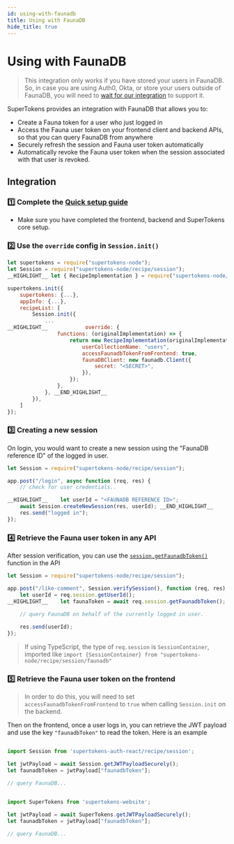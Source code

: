 ```yaml
---
id: using-with-faunadb
title: Using with FaunaDB
hide_title: true
---
```


# Using with FaunaDB

> This integration only works if you have stored your users in FaunaDB. So, in case you are using Auth0, Okta, or store your users outside of FaunaDB, you will need to [wait for our integration](https://github.com/supertokens/supertokens-core/issues/122) to support it.

SuperTokens provides an integration with FaunaDB that allows you to:
- Create a Fauna token for a user who just logged in
- Access the Fauna user token on your frontend client and backend APIs, so that you can query FaunaDB from anywhere
- Securely refresh the session and Fauna user token automatically
- Automatically revoke the Fauna user token when the session associated with that user is revoked.

## Integration

### 1️⃣ Complete the [Quick setup guide](/docs/session/quick-setup/frontend)
- Make sure you have completed the frontend, backend and SuperTokens core setup.

### 2️⃣ Use the `override` config in `Session.init()`

<!--DOCUSAURUS_CODE_TABS-->
<!--NodeJS-->
```js
let supertokens = require("supertokens-node");
let Session = require("supertokens-node/recipe/session"); 
__HIGHLIGHT__ let { RecipeImplementation } = require("supertokens-node/recipe/session/faunadb"); __END_HIGHLIGHT__

supertokens.init({
    supertokens: {...},
    appInfo: {...},
    recipeList: [
        Session.init({
            ...
__HIGHLIGHT__            override: {
                functions: (originalImplementation) => {
                    return new RecipeImplementation(originalImplementation, {
                        userCollectionName: "users",
                        accessFaunadbTokenFromFrontend: true,
                        faunaDBClient: new faunadb.Client({
                            secret: "<SECRET>",
                        }),
                    });
                },
            }, __END_HIGHLIGHT__
        }),
    ]
});
```
<!--END_DOCUSAURUS_CODE_TABS-->

### 3️⃣ Creating a new session
On login, you would want to create a new session using the "FaunaDB reference ID" of the logged in user.

<!--DOCUSAURUS_CODE_TABS-->
<!--NodeJS-->
```js
let Session = require("supertokens-node/recipe/session");

app.post("/login", async function (req, res) {
    // check for user credentials..

__HIGHLIGHT__    let userId = "<FAUNADB REFERENCE ID>";
    await Session.createNewSession(res, userId); __END_HIGHLIGHT__
    res.send("logged in");
});
```
<!--END_DOCUSAURUS_CODE_TABS-->

### 4️⃣ Retrieve the Fauna user token in any API
After session verification, you can use the [`session.getFaunadbToken()`](/docs/nodejs/session/sessioncontainer/getfaunadbtoken) function in the API

<!--DOCUSAURUS_CODE_TABS-->
<!--NodeJS-->
```js
let Session = require("supertokens-node/recipe/session");

app.post("/like-comment", Session.verifySession(), function (req, res) {
    let userId = req.session.getUserId();
__HIGHLIGHT__    let faunaToken = await req.session.getFaunadbToken(); __END_HIGHLIGHT__

    // query FaunaDB on behalf of the currently logged in user.
    
    res.send(userId);
});
```

> If using TypeScript, the type of `req.session` is `SessionContainer`, imported like `import {SessionContainer} from "supertokens-node/recipe/session/faunadb"`

<!--END_DOCUSAURUS_CODE_TABS-->


### 5️⃣ Retrieve the Fauna user token on the frontend

> In order to do this, you will need to set `accessFaunadbTokenFromFrontend` to `true` when calling `Session.init` on the backend.

Then on the frontend, once a user logs in, you can retrieve the JWT payload and use the key `"faunadbToken"` to read the token. Here is an example

<!--DOCUSAURUS_CODE_TABS-->
<!--With ReactJS-->

```js

import Session from 'supertokens-auth-react/recipe/session';

let jwtPayload = await Session.getJWTPayloadSecurely();
let faunadbToken = jwtPayload["faunadbToken"];

// query FaunaDB...
```

<!--Plain JS-->

```js

import SuperTokens from 'supertokens-website';

let jwtPayload = await SuperTokens.getJWTPayloadSecurely();
let faunadbToken = jwtPayload["faunadbToken"];

// query FaunaDB...
```

<!--END_DOCUSAURUS_CODE_TABS-->